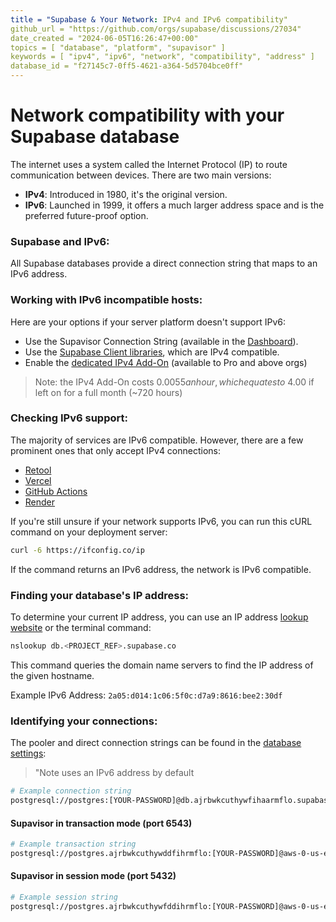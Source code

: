 ```yaml
---
title = "Supabase & Your Network: IPv4 and IPv6 compatibility"
github_url = "https://github.com/orgs/supabase/discussions/27034"
date_created = "2024-06-05T16:26:47+00:00"
topics = [ "database", "platform", "supavisor" ]
keywords = [ "ipv4", "ipv6", "network", "compatibility", "address" ]
database_id = "f27145c7-0ff5-4621-a364-5d5704bce0ff"
---
```


# Network compatibility with your Supabase database

The internet uses a system called the Internet Protocol (IP) to route communication between devices. There are two main versions:

- **IPv4**: Introduced in 1980, it's the original version.
- **IPv6**: Launched in 1999, it offers a much larger address space and is the preferred future-proof option.

### Supabase and IPv6:

All Supabase databases provide a direct connection string that maps to an IPv6 address.

### Working with IPv6 incompatible hosts:

Here are your options if your server platform doesn't support IPv6:

- Use the Supavisor Connection String (available in the [Dashboard](https://supabase.com/dashboard/project/_/settings/database)).
- Use the [Supabase Client libraries](https://supabase.com/docs/guides/api/rest/client-libs), which are IPv4 compatible.
- Enable the [dedicated IPv4 Add-On](https://supabase.com/dashboard/project/_/settings/addons) (available to Pro and above orgs)

> Note: the IPv4 Add-On costs $0.0055 an hour, which equates to ~$4.00 if left on for a full month (~720 hours)

### Checking IPv6 support:

The majority of services are IPv6 compatible. However, there are a few prominent ones that only accept IPv4 connections:

- [Retool](https://retool.com/)
- [Vercel](https://vercel.com/)
- [GitHub Actions](https://docs.github.com/en/actions)
- [Render](https://render.com/)

If you're still unsure if your network supports IPv6, you can run this cURL command on your deployment server:

```sh
curl -6 https://ifconfig.co/ip
```

If the command returns an IPv6 address, the network is IPv6 compatible.

### Finding your database's IP address:

To determine your current IP address, you can use an IP address [lookup website](https://whatismyipaddress.com/hostname-ip) or the terminal command:

```sh
nslookup db.<PROJECT_REF>.supabase.co
```

This command queries the domain name servers to find the IP address of the given hostname.

Example IPv6 Address: `2a05:d014:1c06:5f0c:d7a9:8616:bee2:30df`

### Identifying your connections:

The pooler and direct connection strings can be found in the [database settings](https://supabase.com/dashboard/project/_/settings/database):

> "Note uses an IPv6 address by default

```sh
# Example connection string
postgresql://postgres:[YOUR-PASSWORD]@db.ajrbwkcuthywfihaarmflo.supabase.co:5432/postgres
```

#### Supavisor in transaction mode (port 6543)

```sh
# Example transaction string
postgresql://postgres.ajrbwkcuthywddfihrmflo:[YOUR-PASSWORD]@aws-0-us-east-1.pooler.supabase.com:6543/postgres
```

#### Supavisor in session mode (port 5432)

```sh
# Example session string
postgresql://postgres.ajrbwkcuthywfddihrmflo:[YOUR-PASSWORD]@aws-0-us-east-1.pooler.supabase.com:5432/postgres
```
